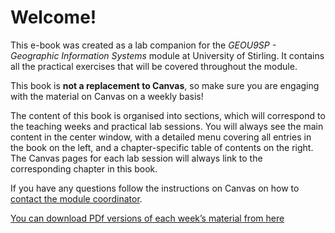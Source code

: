 # Welcome! {.unnumbered}

This e-book was created as a lab companion for the *GEOU9SP - Geographic Information Systems* module at University of Stirling. It contains all the practical exercises that will be covered throughout the module.

This book is **not a replacement to Canvas**, so make sure you are engaging with the material on Canvas on a weekly basis!

The content of this book is organised into sections, which will correspond to the teaching weeks and practical lab sessions. You will always see the main content in the center window, with a detailed menu covering all entries in the book on the left, and a chapter-specific table of contents on the right. The Canvas pages for each lab session will always link to the corresponding chapter in this book.  

If you have any questions follow the instructions on Canvas on how to [contact the module coordinator](). 

[You can download PDf versions of each week's material from here](https://stir-my.sharepoint.com/:f:/g/personal/ala2_stir_ac_uk/EsP4F6F1Cq9AmT49tSHyTeUByKL4zoPEdZ4zvwGnJZF68A?e=77wlDJ)


